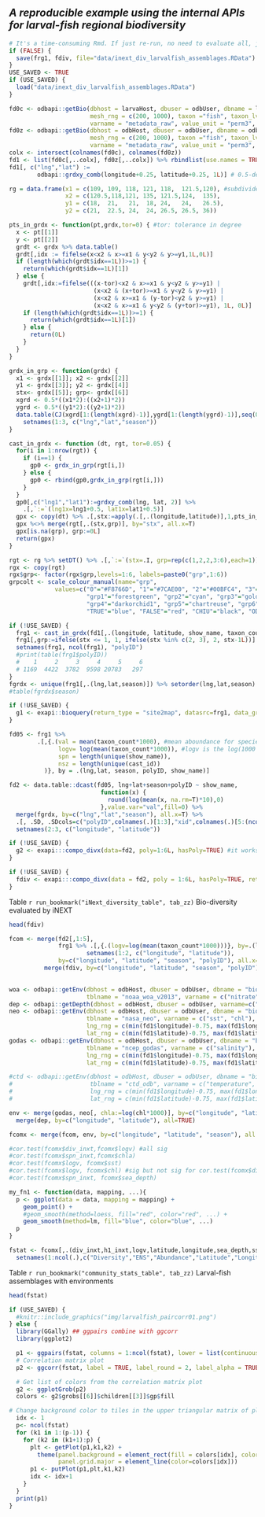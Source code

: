 
## *A reproducible example using the internal APIs for larval-fish regional biodiversity*

```r
# It's a time-consuming Rmd. If just re-run, no need to evaluate all, just load some saved data
if (FALSE) {
  save(frg1, fdiv, file="data/inext_div_larvalfish_assemblages.RData") #No need to re-write the data
}
USE_SAVED <- TRUE
if (USE_SAVED) {
  load("data/inext_div_larvalfish_assemblages.RData")
}  

```


```r
fd0c <- odbapi::getBio(dbhost = larvaHost, dbuser = odbUser, dbname = larvaDB,
                       mesh_rng = c(200, 1000), taxon ="fish", taxon_lvl = "species", 
                       varname = "metadata_raw", value_unit = "perm3", appends = "all")
fd0z <- odbapi::getBio(dbhost = odbHost, dbuser = odbUser, dbname = odbBioDB, 
                       mesh_rng = c(200, 1000), taxon ="fish", taxon_lvl = "species", 
                       varname = "metadata_raw", value_unit = "perm3", appends = "all")
colx <- intersect(colnames(fd0c), colnames(fd0z))
fd1 <- list(fd0c[,..colx], fd0z[,..colx]) %>% rbindlist(use.names = TRUE, fill = TRUE)
fd1[, c("lng","lat") := 
        odbapi::grdxy_comb(longitude+0.25, latitude+0.25, 1L)] # 0.5-degree gridded
```


```r
rg = data.frame(x1 = c(109, 109, 118, 121, 118,  121.5,120), #subdivide seas around Taiwan into 6 regions 
                x2 = c(120.5,118,121, 135, 121.5,124,  135),
                y1 = c(18,  21,   21,  18, 24,   24,   26.5), 
                y2 = c(21,  22.5, 24,  24, 26.5, 26.5, 36))

pts_in_grdx <- function(pt,grdx,tor=0) { #tor: tolerance in degree
  x <- pt[[1]]
  y <- pt[[2]]
  grdt <- grdx %>% data.table()
  grdt[,idx := fifelse(x<x2 & x>=x1 & y<y2 & y>=y1,1L,0L)]
  if (length(which(grdt$idx==1L))>=1) {
    return(which(grdt$idx==1L)[1])
  } else {
    grdt[,idx:=fifelse(((x-tor)<x2 & x>=x1 & y<y2 & y>=y1) |
                        (x<x2 & (x+tor)>=x1 & y<y2 & y>=y1) |
                        (x<x2 & x>=x1 & (y-tor)<y2 & y>=y1) |
                        (x<x2 & x>=x1 & y<y2 & (y+tor)>=y1), 1L, 0L)]
    if (length(which(grdt$idx==1L))>=1) {
      return(which(grdt$idx==1L)[1])
    } else {
      return(0L)
    }
  }
}

grdx_in_grp <- function(grdx) {
  x1 <- grdx[[1]]; x2 <- grdx[[2]]
  y1 <- grdx[[3]]; y2 <- grdx[[4]]
  stx<- grdx[[5]]; grp<- grdx[[6]]
  xgrd <- 0.5*((x1*2):((x2+1)*2))
  ygrd <- 0.5*((y1*2):((y2+1)*2))
  data.table(CJ(xgrd[1:(length(xgrd)-1)],ygrd[1:(length(ygrd)-1)],seq(0,3)), stx=stx, grp=grp) %>% 
    setnames(1:3, c("lng","lat","season"))
}

cast_in_grdx <- function (dt, rgt, tor=0.05) {
  for(i in 1:nrow(rgt)) {
    if (i==1) {
      gp0 <- grdx_in_grp(rgt[i,])
    } else {
      gp0 <- rbind(gp0,grdx_in_grp(rgt[i,]))
    }
  }
  gp0[,c("lng1","lat1"):=grdxy_comb(lng, lat, 2)] %>%
    .[,`:=`(lng1x=lng1+0.5, lat1x=lat1+0.5)]
  gpx <- copy(dt) %>% .[,stx:=apply(.[,.(longitude,latitude)],1,pts_in_grdx,grdx=rg, tor=tor)] 
  gpx %<>% merge(rgt[,.(stx,grp)], by="stx", all.x=T)
  gpx[is.na(grp), grp:=0L]
  return(gpx)
}

rgt <- rg %>% setDT() %>% .[,`:=`(stx=.I, grp=rep(c(1,2,2,3:6),each=1))]
rgx <- copy(rgt)
rgx$grp<- factor(rgx$grp,levels=1:6, labels=paste0("grp",1:6))
grpcolt <- scale_colour_manual(name="grp", 
             values=c("0"="#F8766D", "1"="#7CAE00", "2"="#00BFC4", "3"="#C77CFF",
                      "grp1"="forestgreen", "grp2"="cyan", "grp3"="gold",
                      "grp4"="darkorchid1", "grp5"="chartreuse", "grp6"="darkorange",
                      "TRUE"="blue", "FALSE"="red", "CHIU"="black", "ODB"="grey50"))
```

```r
if (!USE_SAVED) {
  frg1 <- cast_in_grdx(fd1[,.(longitude, latitude, show_name, taxon_count, season, cast_id, lng, lat)], rgt, tor=0.05) #
  frg1[,grp:=ifelse(stx <= 1, 1, ifelse(stx %in% c(2, 3), 2, stx-1L))] #%>% ######### combine grp1 and grp2 
  setnames(frg1, ncol(frg1), "polyID")
  #print(table(frg1$polyID))
  #    1     2     3     4     5     6 
  # 1169  4422  3782  9598 20783   297 
}
fgrdx <- unique(frg1[,.(lng,lat,season)]) %>% setorder(lng,lat,season) %>% .[,xid:=.I]
#table(fgrdx$season)
```

```r
if (!USE_SAVED) {
  g1 <- exapi::bioquery(return_type = "site2map", datasrc=frg1, data_group="polyID") #plot on map
}

```

```r
fd05 <- frg1 %>%
        .[,{.(val = mean(taxon_count*1000), #mean aboundance for species, if sum-up it, will maximum dominance of some sp
              logv= log(mean(taxon_count*1000)), #logv is the log(1000 * taxonomic abundance)
              spn = length(unique(show_name)), 
              nsz = length(unique(cast_id))
          )}, by = .(lng,lat, season, polyID, show_name)]
```

```r
fd2 <- data.table::dcast(fd05, lng+lat+season+polyID ~ show_name, 
                          function(x) {
                            round(log(mean(x, na.rm=T)*10),0) 
                          },value.var="val",fill=0) %>%
  merge(fgrdx, by=c("lng","lat","season"), all.x=T) %>%
  .[, .SD, .SDcols=c("polyID",colnames(.)[1:3],"xid",colnames(.)[5:(ncol(.)-1)])] %>%
  setnames(2:3, c("longitude", "latitude"))
```

``` r
if (!USE_SAVED) {
  g2 <- exapi:::compo_divx(data=fd2, poly=1:6L, hasPoly=TRUE) #it works, but too slow to generate docx, so only run once to get plot
}

```


``` r
if (!USE_SAVED) {
  fdiv <- exapi:::compo_divx(data = fd2, poly = 1:6L, hasPoly=TRUE, return_type = "community_stats")
}

```

::: {custom-style="Table Caption"}
Table `r run_bookmark("iNext_diversity_table", tab_zz)` Bio-diversity evaluated by iNEXT
:::

```r
head(fdiv)
```


``` r
fcom <- merge(fd2[,1:5], 
              frg1 %>% .[,{.(logv=log(mean(taxon_count*1000)))}, by=.(lng, lat, season, polyID)] %>% 
                      setnames(1:2, c("longitude", "latitude")), 
              by=c("longitude", "latitude", "season", "polyID"), all.x=TRUE) %>% 
          merge(fdiv, by=c("longitude", "latitude", "season", "polyID"), all = TRUE)
  
```


```r
woa <- odbapi::getEnv(dbhost = odbHost, dbuser = odbUser, dbname = "bioenv",
                      tblname = "noaa_woa_v2013", varname = c("nitrate", "phosphate", "silicate"), grd_env = 2)
dep <- odbapi::getDepth(dbhost = odbHost, dbuser = odbUser, varname=c("sea_depth"), grd_env = 1)
neo <- odbapi::getEnv(dbhost = odbHost, dbuser = odbUser, dbname = "bioenv",
                      tblname = "nasa_neo", varname = c("sst", "chl"), grd_env = 1,
                      lng_rng = c(min(fd1$longitude)-0.75, max(fd1$longitude)+0.75),
                      lat_rng = c(min(fd1$latitude)-0.75, max(fd1$latitude)+0.75)) 
godas <- odbapi::getEnv(dbhost = odbHost, dbuser = odbUser, dbname = "bioenv",
                      tblname = "ncep_godas", varname = c("salinity"), grd_env = 1,
                      lng_rng = c(min(fd1$longitude)-0.75, max(fd1$longitude)+0.75),
                      lat_rng = c(min(fd1$latitude)-0.75, max(fd1$latitude)+0.75)) 

#ctd <- odbapi::getEnv(dbhost = odbHost, dbuser = odbUser, dbname = "bioenv",
#                      tblname = "ctd_odb", varname = c("temperature", "salinity", "fluorescence"), grd_env = 1,
#                      lng_rng = c(min(fd1$longitude)-0.75, max(fd1$longitude)+0.75),
#                      lat_rng = c(min(fd1$latitude)-0.75, max(fd1$latitude)+0.75))

```

```r
env <- merge(godas, neo[, chla:=log(chl*1000)], by=c("longitude", "latitude", "season"), all=TRUE) %>%
  merge(dep, by=c("longitude", "latitude"), all=TRUE)

fcomx <- merge(fcom, env, by=c("longitude", "latitude", "season"), all.x=TRUE)

#cor.test(fcomx$div_inxt,fcomx$logv) #all sig
#cor.test(fcomx$spn_inxt,fcomx$chla) 
#cor.test(fcomx$logv, fcomx$sst) 
#cor.test(fcomx$logv, fcomx$chl) #sig but not sig for cor.test(fcomx$div_inxt, fcomx$chl) 
#cor.test(fcomx$spn_inxt, fcomx$sea_depth) 

```


```r

my_fn1 <- function(data, mapping, ...){
  p <- ggplot(data = data, mapping = mapping) + 
    geom_point() + 
    #geom_smooth(method=loess, fill="red", color="red", ...) +
    geom_smooth(method=lm, fill="blue", color="blue", ...)
  p
}

fstat <- fcomx[,.(div_inxt,h1_inxt,logv,latitude,longitude,sea_depth,sst,salinity,chla)] %>%
  setnames(1:ncol(.),c("Diversity","ENS","Abundance","Latitude","Longitude","Depth","SST","Salinity","Chlorophyll"))

```

::: {custom-style="Table Caption"}
Table `r run_bookmark("community_stats_table", tab_zz)` Larval-fish assemblages with environments
:::

```r
head(fstat)
```


```r
if (USE_SAVED) {
  #knitr::include_graphics("img/larvalfish_paircorr01.png")
} else {
  library(GGally) ## ggpairs combine with ggcorr
  library(ggplot2)

  p1 <- ggpairs(fstat, columns = 1:ncol(fstat), lower = list(continuous = my_fn1)) #list(continuous = "smooth"))   
  # Correlation matrix plot
  p2 <- ggcorr(fstat, label = TRUE, label_round = 2, label_alpha = TRUE)

  # Get list of colors from the correlation matrix plot
  g2 <- ggplotGrob(p2)
  colors <- g2$grobs[[6]]$children[[3]]$gp$fill

# Change background color to tiles in the upper triangular matrix of plots 
  idx <- 1
  p<- ncol(fstat)
  for (k1 in 1:(p-1)) {
    for (k2 in (k1+1):p) {
      plt <- getPlot(p1,k1,k2) +
        theme(panel.background = element_rect(fill = colors[idx], color="white"),
              panel.grid.major = element_line(color=colors[idx]))
      p1 <- putPlot(p1,plt,k1,k2)
      idx <- idx+1
    }
  }
  print(p1)
}

```



